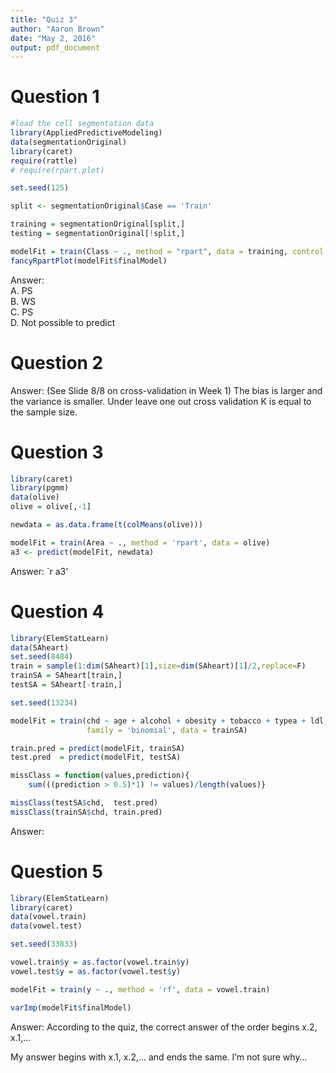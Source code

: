 ```yaml
---
title: "Quiz 3"
author: "Aaron Brown"
date: "May 2, 2016"
output: pdf_document
---
```


# Question 1  
```r
#load the cell segmentation data
library(AppliedPredictiveModeling)
data(segmentationOriginal)
library(caret)
require(rattle)
# require(rpart.plot)

set.seed(125)

split <- segmentationOriginal$Case == 'Train'

training = segmentationOriginal[split,]
testing = segmentationOriginal[!split,]

modelFit = train(Class ~ ., method = "rpart", data = training, control = rpart.control(maxdepth = 4L))
fancyRpartPlot(modelFit$finalModel)
```

Answer:  
  A. PS  
  B. WS  
  C. PS  
  D. Not possible to predict  
    
# Question 2  
Answer:  (See Slide 8/8 on cross-validation in Week 1)  The bias is larger and the variance is smaller. Under leave one out cross validation K is equal to the sample size. 

# Question 3  
```r
library(caret)
library(pgmm)
data(olive)
olive = olive[,-1]

newdata = as.data.frame(t(colMeans(olive)))

modelFit = train(Area ~ ., method = 'rpart', data = olive)
a3 <- predict(modelFit, newdata)
```

Answer: `r a3'

# Question 4  
```r
library(ElemStatLearn)
data(SAheart)
set.seed(8484)
train = sample(1:dim(SAheart)[1],size=dim(SAheart)[1]/2,replace=F)
trainSA = SAheart[train,]
testSA = SAheart[-train,]

set.seed(13234)

modelFit = train(chd ~ age + alcohol + obesity + tobacco + typea + ldl, method = 'glm', 
                 family = 'binomial', data = trainSA)

train.pred = predict(modelFit, trainSA)
test.pred  = predict(modelFit, testSA)

missClass = function(values,prediction){
    sum(((prediction > 0.5)*1) != values)/length(values)}

missClass(testSA$chd,  test.pred)
missClass(trainSA$chd, train.pred)
```

Answer: 

# Question 5  
```r
library(ElemStatLearn)
library(caret)
data(vowel.train)
data(vowel.test)

set.seed(33833)

vowel.train$y = as.factor(vowel.train$y)
vowel.test$y = as.factor(vowel.test$y)

modelFit = train(y ~ ., method = 'rf', data = vowel.train)

varImp(modelFit$finalModel)

```

Answer:  According to the quiz, the correct answer of the order begins x.2, x.1,...

My answer begins with x.1, x.2,...  and ends the same.  I'm not sure why...